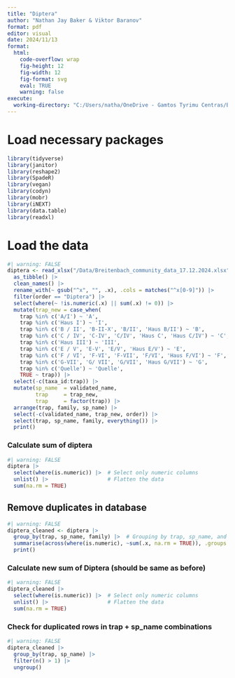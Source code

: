```yaml
---
title: "Diptera"
author: "Nathan Jay Baker & Viktor Baranov"
format: pdf
editor: visual
date: 2024/11/13
format: 
  html: 
    code-overflow: wrap
    fig-height: 12
    fig-width: 12
    fig-format: svg
    eval: TRUE
    warning: false
execute:
  working-directory: "C:/Users/natha/OneDrive - Gamtos Tyrimu Centras/Breitenbach/Breitenbach_2.0"
---
```


# Load necessary packages

```r
library(tidyverse)
library(janitor)
library(reshape2)
library(SpadeR)
library(vegan)
library(codyn)
library(mobr)
library(iNEXT)
library(data.table)
library(readxl)
```

# Load the data

```r
#| warning: FALSE
diptera <- read_xlsx("/Data/Breitenbach_community_data_17.12.2024.xlsx") |> # read in excel spreadsheet 
  as_tibble() |>                                                           # Make tibble table
  clean_names() |>                                                         # Homogenize column names 
  rename_with(~ gsub("^x", "", .x), .cols = matches("^x[0-9]")) |>         # Change column names
  filter(order == "Diptera") |>                                            # Keeps only Dipteran taxa
  select(where(~ !is.numeric(.x) || sum(.x) != 0)) |>                      # Removes empty (0) columns
  mutate(trap_new = case_when(                                             # Homogenize trap names
    trap %in% c('A/I') ~ 'A',
    trap %in% c('Haus I') ~ 'I',
    trap %in% c('B / II', 'B-II-X', 'B/II', 'Haus B/II') ~ 'B',
    trap %in% c('C / IV', 'C-IV', 'C/IV', 'Haus C', 'Haus C/IV') ~ 'C',
    trap %in% c('Haus III') ~ 'III',
    trap %in% c('E / V', 'E-V', 'E/V', 'Haus E/V') ~ 'E',
    trap %in% c('F / VI', 'F-VI', 'F-VII', 'F/VI', 'Haus F/VI') ~ 'F',
    trap %in% c('G-VII', 'G/ VII', 'G/VII', 'Haus G/VII') ~ 'G',
    trap %in% c('Quelle') ~ 'Quelle',
    TRUE ~ trap)) |> 
  select(-c(taxa_id:trap)) |>                                              # Remove unnecessary columns
  mutate(sp_name  = validated_name,                                        # Change column names
         trap     = trap_new,                                              # Change column names
         trap     = factor(trap)) |>                                       # make trap a factor
  arrange(trap, family, sp_name) |>                                        # Sort data
  select(-c(validated_name, trap_new, order)) |>                           # Remove unnecessary columns
  select(trap, sp_name, family, everything()) |>                           # rearrange columns
  print()
```

### Calculate sum of diptera

```r
#| warning: FALSE
diptera |> 
  select(where(is.numeric)) |>  # Select only numeric columns
  unlist() |>                   # Flatten the data
  sum(na.rm = TRUE)
```

## Remove duplicates in database

```r
#| warning: FALSE
diptera_cleaned <- diptera |> 
  group_by(trap, sp_name, family) |>  # Grouping by trap, sp_name, and family
  summarise(across(where(is.numeric), ~sum(.x, na.rm = TRUE)), .groups = "drop") |> 
  print()
```

### Calculate new sum of Diptera (should be same as before)

```r
#| warning: FALSE
diptera_cleaned |> 
  select(where(is.numeric)) |>  # Select only numeric columns
  unlist() |>                   # Flatten the data
  sum(na.rm = TRUE)
```

### Check for duplicated rows in trap + sp_name combinations

```r
#| warning: FALSE
diptera_cleaned |> 
  group_by(trap, sp_name) |> 
  filter(n() > 1) |> 
  ungroup()
```
